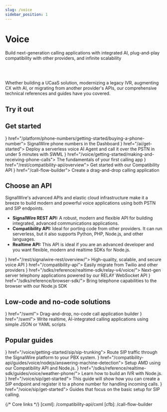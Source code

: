 ---
slug: /voice
sidebar_position: 1
---


# Voice

<Subtitle>Build next-generation calling applications with integrated AI, plug-and-play compatibility with other providers, and infinite scalability</Subtitle>

<br/><br/>

Whether building a UCaaS solution, modernizing a legacy IVR, augmenting CX with AI, or migrating from another provider's APIs, our comprehensive technical references and guides have you covered.

## Try it out

<UseCase/>

## Get started

<CardGroup cols={3}>
  <Card title="Buy a phone number" icon={<MdPayment/>} href="/platform/phone-numbers/getting-started/buying-a-phone-number">
    SignalWire phone numbers in the Dashboard
  </Card>
  <Card title="Quickstart with AI" icon={<MdBolt/>} href="/ai/get-started">
    Deploy a serverless voice AI Agent and call it over the PSTN in under 5 minutes with SWML
  </Card>
  <Card title="Make your first phone calls" icon={<MdPhone/>} href="/voice/getting-started/making-and-receiving-phone-calls">
    The fundamentals of your first calling app
  </Card>
  <Card title="Migrate a Twilio application" icon={<MdRocket/>} href="/rest/compatibility-api/overview">
    Get started with our Compatibility API
  </Card>
  <Card title="No-code apps with Call Flow Builder" icon={<MdApps/>} href="/call-flow-builder">
    Create a drag-and-drop calling application
  </Card>
</CardGroup>

## Choose an API

SignalWire's advanced APIs and elastic cloud infrastructure make it a breeze to build modern and powerful voice applications using both PSTN and SIP endpoints. 

- **SignalWire REST API:** A robust, modern and flexible API for building integrated, advanced communications applications.
- **Compatibility API:** Ideal for porting code from other providers. It can run serverless, but it also supports Python, PHP, Node.js, and other languages.
- **Realtime API:** This API is ideal if you are an advanced developer and you want flexible, modern and realtime SDKs for Node.js.

<CardGroup>
  <Card title="SignalWire API" icon={<MdApi/>} href="/rest/signalwire-rest/overview/">
    High-quality, scalable, and secure voice API
  </Card>
  <Card title="Compatibility API & cXML" icon={<MdCompareArrows/>} href="/compatibility-api">
    Easily migrate from Twilio and other providers
  </Card>
  <Card title="RELAY Realtime Server SDK" icon={<MdRouter/>} href="/sdks/reference/realtime-sdk/relay-v4/voice/">
    Next-gen server telephony applications powered by our RELAY WebSocket API
  </Card>
  <Card title="RELAY Browser SDK" icon={<MdPhoneInTalk/>} href="/sdks/reference/browser-sdk/">
    Bring telephone capabilities to the browser with our Node.js SDK
  </Card>
</CardGroup>

## Low-code and no-code solutions

<CardGroup>
  <Card title="Call Flow Builder" icon={<MdDragIndicator/>} href="/swml">
    Drag-and-drop, no-code call application builder
  </Card>
  <Card title="SWML" icon={<MdCode/>} href="/swml">
    Write realtime, AI-integrated calling applications using simple JSON or YAML scripts
  </Card>
</CardGroup>

## Popular guides

<CardGroup>
  <Card title="SIP trunking" icon={<MdPhonelinkSetup/>} href="/voice/getting-started/sip/sip-trunking">
    Route SIP traffic through the SignalWire platform to your PBX system.
  </Card>
  <Card title="Answering machine detection" icon={<MdHeadsetMic/>} href="/compatibility-api/guides/voice/nodejs/answering-machine-detection">
    Setup AMD using our Compatibility API and Node.js.
  </Card>
  <Card title="Build an Interactive Voice Response (IVR) System" icon={<MdCallSplit/>} href="/sdks/reference/realtime-sdk/guides/voice/weather-phone/">
    Learn how to build an IVR with Node.js.
  </Card>
  <Card title="Setting Up a SIP Endpoint" icon={<MdPhoneForwarded/>} href="/voice/sip/get-started">
    This guide will show how you can create a SIP endpoint and register it to a phone number for handling incoming calls.
  </Card>
  <Card title="Getting Started with SIP" icon={<MdVoiceChat/>} href="/voice/sip/get-started">
    Guides that focus on the basic setup for SIP calling.
  </Card>
</CardGroup>

{/* Core links */}
[cxml]: /compatibility-api/cxml
[cfb]: /call-flow-builder